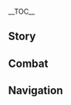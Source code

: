 {{CharacterTabs}}
{{LanguageTabs}}
{{Stub|1={{Meta/VO|tl=1|Chinese}}}}
__TOC__
==Story==
{{VO/Story
|character           = Aloy
|language            = zh
|language_s          = zh
|language_t          = zh-tw
|name_s              = 埃洛伊
|name_t              = 亞蘿伊

|vo_01_01_title_s    = 初次见面…
|vo_01_01_title_t    = 初次見面…
|vo_01_01_subtitle   = Hello
|vo_01_01_file       = VO_{language}{character} Hello.ogg
|vo_01_01_tx_s       = 我是埃洛伊，虽然对这个世界还不太了解，但我的弓和箭随时为你所用。如果你的队伍需要我，我会倾力相助。
|vo_01_01_tx_t       = 我是亞蘿伊，雖然對這個世界還不太瞭解，但我的弓和箭隨時為{{MC|你|妳}}所用。如果{{MC|你|妳}}的隊伍需要我，我會傾力相助。
|vo_01_01_rm_s       = Wǒ shì Āiluòyī, suīrán duì zhège shìjiè hái bù tài liǎojiě, dàn wǒ de gōng hé jiàn suíshí wèi nǐ suǒyòng. Rúguǒ nǐ de duìwǔ xūyào wǒ, wǒ huì qīnglì xiāngzhù.
|vo_01_01_rm_t       = Wǒ shì Yàluóyī, suīrán duì zhège shìjiè hái bù tài liàojiě, dàn wǒ de gōng hé jiàn suíshí wèi nǐ suǒyòng. Rúguǒ nǐ de duìwǔ xūyào wǒ, wǒ huì qīnglì xiāngzhù.
|vo_01_01_tl         = I am Aloy. Although I don't understand much about this world, my bow and arrow are at your disposal. If your team needs me, I'll do my best to help.

|vo_02_01_title_s    = 闲聊・动身
|vo_02_01_title_t    = 閒聊・動身
|vo_02_01_subtitle   = Chat: Moving Out
|vo_02_01_file       = VO_{language}{character} Chat - Moving Out.ogg
|vo_02_01_tx_s       = 别闲站着了，该动身了。
|vo_02_01_tx_t       = 別呆站著了，該動身了。
|vo_02_01_rm_s       = Bié xián zhànzhele, gāi dòngshēnle.
|vo_02_01_rm_t       = Bié dāi zhànzhele, gāi dòngshēnle.
|vo_02_01_tl         = Stop standing around, [we] should get going.

|vo_02_02_title_s    = 闲聊・帮助
|vo_02_02_title_t    = 閒聊・幫助
|vo_02_02_subtitle   = Chat: Help
|vo_02_02_file       = VO_{language}{character} Chat - Help.ogg
|vo_02_02_tx_s       = 现在不该停留，还有人需要我们帮助。
|vo_02_02_tx_t       = 現在不該停留，還有人需要我們幫助。
|vo_02_02_rm         = Xiànzài bùgāi tíngliú, hái yǒurén xūyào wǒmen bāngzhù.
|vo_02_02_tl         = We shouldn't stop now, there are still people who need our help.

|vo_03_01_title_s    = 下雨的时候…
|vo_03_01_title_t    = 下雨的時候…
|vo_03_01_subtitle   = When It Rains
|vo_03_01_file       = VO_{language}{character} When It Rains.ogg
|vo_03_01_tx_s       = 雨，可以洗净脏污。
|vo_03_01_tx_t       = 雨，可以洗淨髒汙。
|vo_03_01_rm         = Yǔ, kěyǐ xǐjìng zàngwū.
|vo_03_01_tl         = Rain can wash off the dirt.

|vo_03_02_title_s    = 雨过天晴…
|vo_03_02_title_t    = 雨過天晴…
|vo_03_02_subtitle   = After the Rain
|vo_03_02_file       = VO_{language}{character} After the Rain.ogg
|vo_03_02_tx_s       = 雨停了，该把自己晾一晾了。
|vo_03_02_tx_t       = 雨停了，該把自己晾一晾了。
|vo_03_02_rm         = Yǔ tíngle, gāi bǎ zìjǐ liàng yī liàngle.
|vo_03_02_tl         = The rain stopped, you should dry yourself off.

|vo_03_03_title_s    = 下雪的时候…
|vo_03_03_title_t    = 下雪的時候…
|vo_03_03_subtitle   = When It Snows
|vo_03_03_file       = VO_{language}{character} When It Snows.ogg
|vo_03_03_tx_s       = 下雪时，似乎整个世界都静下来了。
|vo_03_03_tx_t       = 下雪時，似乎整個世界都靜下來了。
|vo_03_03_rm         = Xiàxuěshí, sìhū zhěnggè shìjiè dōu jìng xiàláile.
|vo_03_03_tl         = When it snows, it's as if the entire world has gone still.

|vo_03_04_title_s    = 起风的时候…
|vo_03_04_title_t    = 起風的時候…
|vo_03_04_subtitle   = When It's Windy
|vo_03_04_file       = VO_{language}{character} When It's Windy.ogg
|vo_03_04_tx_s       = 又起风了，在风中呼吸的感觉真不错。
|vo_03_04_tx_t       = 又起風了，在風中呼吸的感覺真不錯。
|vo_03_04_rm         = Yòu qǐfēngle, zài fēng zhōng hūxī de gǎnjué zhēn bùcuò.
|vo_03_04_tl         = The wind is blowing again, it feels good to breathe it in.

|vo_03_05_title_s    = 刮大风了…
|vo_03_05_title_t    = 颳大風了…
|vo_03_05_subtitle   = When the Wind Is Blowing
|vo_03_05_file       = VO_{language}{character} When the Wind Is Blowing.ogg
|vo_03_05_tx_s       = 风烈起来了，刮得脸上生疼。
|vo_03_05_tx_t       = 風烈起來了，颳得臉上生疼。
|vo_03_05_rm         = Fēng liè qǐláile, guā dé liǎn shàng shēngténg.
|vo_03_05_tl         = The wind has really picked up, it hurts when it blows against my face.

|vo_04_01_title_s    = 早上好…
|vo_04_01_title_t    = 早安…
|vo_04_01_subtitle   = Good Morning
|vo_04_01_file       = VO_{language}{character} Good Morning.ogg
|vo_04_01_tx_s       = 早上好。世界又充满了活力，我也一样。
|vo_04_01_tx_t       = 早上好。世界又充滿了活力，我也一樣。
|vo_04_01_rm         = Zǎoshang hǎo. Shìjiè yòu chōngmǎnle huólì, wǒ yě yīyàng.
|vo_04_01_tl         = Good morning. The world is full of energy again, as am I.

|vo_04_02_title_s    = 中午好…
|vo_04_02_title_t    = 午安…
|vo_04_02_subtitle   = Good Afternoon
|vo_04_02_file       = VO_{language}{character} Good Afternoon.ogg
|vo_04_02_tx_s       = 日已过半，我们还有不少事要忙。
|vo_04_02_tx_t       = 日已過半，我們還有不少事要忙。
|vo_04_02_rm         = Rì yǐ guòbàn, wǒmen hái yǒu bùshǎo shì yào máng.
|vo_04_02_tl         = Day's half over, we still have a lot to do.

|vo_04_03_title_s    = 晚上好…
|vo_04_03_title_t    = 晚上好…
|vo_04_03_subtitle   = Good Evening
|vo_04_03_file       = VO_{language}{character} Good Evening.ogg
|vo_04_03_tx_s       = 太阳落山了，再过不久星星就要出来了。
|vo_04_03_tx_t       = 太陽落山了，再過不久星星就要出來了。
|vo_04_03_rm         = Tàiyáng luòshānle, zàiguò bùjiǔ xīngxīng jiùyào chūláile.
|vo_04_03_tl         = The sun is setting, the stars will be out soon.

|vo_04_04_title_s    = 晚安…
|vo_04_04_title_t    = 晚安…
|vo_04_04_subtitle   = Good Night
|vo_04_04_file       = VO_{language}{character} Good Night.ogg
|vo_04_04_tx_s       = 晚上好。该休息了，除非你想借着星光继续行动。
|vo_04_04_tx_t       = 晚上好。該休息了，除非{{MC|你|妳}}想藉著星光繼續行動。
|vo_04_04_rm         = Wǎnshàng hǎo. Gāi xiūxíle, chúfēi nǐ xiǎng jièzhe xīngguāng jìxù xíngdòng.
|vo_04_04_tl         = Good evening. It's time to rest, unless you want to continue moving under the light of the stars.

|vo_05_01_title_s    = 关于{name_s}自己…
|vo_05_01_title_t    = 關於{name_t}自己…
|vo_05_01_subtitle   = About {character}
|vo_05_01_file       = VO_{language}{character} About {character}.ogg
|vo_05_01_tx_s       = 我从小就是个流放者，那段日子很不好过。但在这里，即便是对待我这样的外人，大家也比我所降生的那个部落友好的多。感觉…很好。
|vo_05_01_tx_t       = 我從小就是個被逐者，那段日子很不好過。但在這裡，即便是對待我這樣的外人，大家也比我所降生的那個部族友好得多。感覺…很好。
|vo_05_01_rm         = Wǒ cóngxiǎo jiùshì gè liúfàng zhě, nà duàn rìzi hěn bù hǎoguò. Dàn zài zhèlǐ, jíbiàn shì duìdài wǒ zhèyàng de wàirén, dàjiā yě bǐ wǒ suǒ jiàngshēng dì nàge bùluò yǒuhǎo de duō. Gǎnjué... hěn hǎo.
|vo_05_01_tl         = I've been an outcast ever since I was little, and that period of time was very difficult. But here, even to an outsider like me, everyone is a lot friendlier than the tribe I was born into. It feels... really nice.

|vo_06_01_title_s    = 关于我们・行动
|vo_06_01_title_t    = 關於我們・行動
|vo_06_01_subtitle   = About Us: Action
|vo_06_01_file       = VO_{language}{character} About Us - Action.ogg
|vo_06_01_tx_s       = 我的一切行动都是为了拯救生命，而非带来死亡。这就是我与你并肩战斗的原因。
|vo_06_01_tx_t       = 我的一切行動都是為了拯救生命，而非帶來死亡。這就是我與{{MC|你|妳}}並肩戰鬥的原因。
|vo_06_01_rm         = Wǒ de yīqiè xíngdòng dōu shì wèile zhěngjiù shēngmìng, ér fēi dài lái sǐwáng. Zhè jiùshì wǒ yǔ nǐ bìngjiān zhàndòu de yuányīn.
|vo_06_01_tl         = Everything I do is for the sake of saving lives, not to bring death. This is the reason why I fight by your side.

|vo_06_02_title_s    = 关于我们・誓约
|vo_06_02_title_t    = 關於我們・誓約
|vo_06_02_subtitle   = About Us: Oath
|vo_06_02_friendship = 6
|vo_06_02_file       = VO_{language}{character} About Us - Oath.ogg
|vo_06_02_tx_s       = 立誓什么的，有点太循规蹈矩了。不过如果你想要我的誓约，那我的誓言与你同在。
|vo_06_02_tx_t       = 立誓什麼的，有點太循規蹈矩了。不過如果{{MC|你|妳}}想要我的誓約，那我的誓言與{{MC|你|妳}}同在。
|vo_06_02_rm         = Lìshì shénme de, yǒudiǎn tài xúnguīdǎojǔle. Bùguò rúguǒ nǐ xiǎng yào wǒ de shìyuē, nà wǒ de shìyán yǔ nǐ tóng zài.
|vo_06_02_tl         = An oath or whatever feels a little too formal. But, if you want my oath, then my oath shall be with you.

|vo_06_03_title_s    = 关于我们・前进
|vo_06_03_title_t    = 關於我們・前進
|vo_06_03_subtitle   = About Us: Moving Forward
|vo_06_03_friendship = 6
|vo_06_03_file       = VO_{language}{character} About Us - Moving Forward.ogg
|vo_06_03_tx_s       = 我会尽全力与你一起前进，直到终点。我不会踌躇，也不会辜负。
|vo_06_03_tx_t       = 我會盡全力與{{MC|你|妳}}一起前進，直到終點。我不會躊躇，也不會辜負。
|vo_06_03_rm         = Wǒ huì jìn quánlì yǔ nǐ yīqǐ qiánjìn, zhídào zhōngdiǎn. Wǒ bùhuì chóuchú, yě bùhuì gūfù.
|vo_06_03_tl         = I will give it my all in journeying onwards with you, until the very end. I will not hesitate, and I will not let you down.

|vo_07_01_title_s    = 有什么想要分享…
|vo_07_01_title_t    = 有什麼想要分享…
|vo_07_01_subtitle   = Something to Share
|vo_07_01_file       = VO_{language}{character} Something to Share.ogg
|vo_07_01_tx_s       = 如果说有什么可以分享的话，那一定是我的弓与箭，我只为扶助他人而使用。
|vo_07_01_tx_t       = 如果說有什麼可以分享的話，那一定是我的弓與箭，我只為扶助他人而使用。
|vo_07_01_rm         = Rúguǒ shuō yǒu shéme kěyǐ fēnxiǎng de huà, nà yīdìng shì wǒ de gōng yǔ jiàn, wǒ zhǐ wèi fúzhù tārén ér shǐyòng.
|vo_07_01_tl         = 

|vo_07_02_title_s    = 感兴趣的见闻…
|vo_07_02_title_t    = 感興趣的見聞…
|vo_07_02_subtitle   = Interesting Things
|vo_07_02_file       = VO_{language}{character} Interesting Things.ogg
|vo_07_02_tx_s       = 和我那边的世界一样，这片天地的过去也充满了秘密。如果能有足够的时间，我一定要把一切秘密都揭开。
|vo_07_02_tx_t       = 和我那邊的世界一樣，這片天地的過去也充滿了秘密。如果能有足夠的時間，我一定要把一切秘密都揭開。
|vo_07_02_rm_s       = Hé wǒ nà biān de shìjiè yīyàng, zhè piàn tiāndì de guòqù yě chōngmǎnle mìmì. Rúguǒ néng yǒu zúgòu de shíjiān, wǒ yīdìng yào bǎ yīqiè mìmì dōu jiēkāi.
|vo_07_02_rm_t       = Hàn wǒ nà biān de shìjiè yīyàng, zhè piàn tiāndì de guòqù yě chōngmǎnle mìmì. Rúguǒ néng yǒu zúgòu de shíjiān, wǒ yīdìng yào bǎ yīqiè mìmì dōu jiēkāi.
|vo_07_02_tl         = 

|vo_09_01_title_s    = 想要了解{name_s}・其一
|vo_09_01_title_t    = 想要瞭解{name_t}・其一
|vo_09_01_subtitle   = More About {character}: I
|vo_09_01_file       = VO_{language}{character} More About {character} - 01.ogg
|vo_09_01_tx_s       = 我不太擅长谈论自己的事情，眼下的任务才是重点。
|vo_09_01_tx_t       = 我不太擅長談論自己的事情，眼下的任務才是重點。
|vo_09_01_rm         = Wǒ bù tài shàncháng tánlùn zìjǐ de shìqíng, yǎnxià de rènwù cái shì zhòngdiǎn.
|vo_09_01_tl         = 

|vo_09_02_title_s    = 想要了解{name_s}・其二
|vo_09_02_title_t    = 想要瞭解{name_t}・其二
|vo_09_02_subtitle   = More About {character}: II
|vo_09_02_file       = VO_{language}{character} More About {character} - 02.ogg
|vo_09_02_tx_s       = 我没有父母，是一个叫罗斯特的男人抚养我长大的。他有点严厉，不过心肠很好，也很大方。他教了我很多东西，嗯…我很想他。
|vo_09_02_tx_t       = 我沒有父母，是一個叫羅斯特的男人撫養我長大的。他有點嚴厲，不過心腸很好，也很大方。他教了我很多東西，嗯…我很想他。
|vo_09_02_rm         = Wǒ méiyǒu fùmǔ, shì yīgè jiào Luósītè de nánrén fǔyǎng wǒ zhǎngdà de. Tā yǒu diǎn yánlì, bùguò xīncháng hěn hǎo, yě hěn dàfāng. Tā jiàole wǒ hěnduō dōngxī, ng... wǒ hěn xiǎng tā.
|vo_09_02_tl         = 

|vo_09_03_title_s    = 想要了解{name_s}・其三
|vo_09_03_title_t    = 想要瞭解{name_t}・其三
|vo_09_03_subtitle   = More About {character}: III
|vo_09_03_file       = VO_{language}{character} More About {character} - 03.ogg
|vo_09_03_tx_s       = 以前，我花了很多时间在寻找我的生母，却没能找到「她」。取而代之的是，我找到了一些远古的留言，是我的…「克隆母体」留下的。听着那些留言，我觉得她似乎很了解我，也很会鼓励我。
|vo_09_03_tx_t       = 以前，我花了很多時間在尋找我的生母，卻沒能找到「她」。取而代之的是，我找到了一些遠古的留言，是我的…「複製母體」留下的。聽著那些留言，我覺得她似乎很瞭解我，也很會鼓勵我。
|vo_09_03_rm_s       = Yǐqián, wǒ huāle hěnduō shíjiān zài xúnzhǎo wǒ de shēngmǔ, què méi néng zhǎodào "tā". Qǔ'érdàizhī de shì, wǒ zhǎodàole yīxiē yuǎngǔ de liúyán, shì wǒ de... "kèlóng mǔtǐ" liúxià de. Tīngzhe nàxiē liúyán, wǒ juédé tā sìhū hěn liàojiě wǒ, yě hěn huì gǔlì wǒ.
|vo_09_03_rm_t       = Yǐqián, wǒ huāle hěnduō shíjiān zài xúnzhǎo wǒ de shēngmǔ, què méi néng zhǎodào "tā". Qǔ'érdàizhī de shì, wǒ zhǎodàole yīxiē yuǎngǔ de liúyán, shì wǒ de... "fùzhì mǔtǐ" liúxià de. Tīngzhe nàxiē liúyán, wǒ juédé tā sìhū hěn liàojiě wǒ, yě hěn huì gǔlì wǒ.
|vo_09_03_tl         = 

|vo_09_04_title_s    = 想要了解{name_s}・其四
|vo_09_04_title_t    = 想要瞭解{name_t}・其四
|vo_09_04_subtitle   = More About {character}: IV
|vo_09_04_file       = VO_{language}{character} More About {character} - 04.ogg
|vo_09_04_tx_s       = 在成长的过程中，我没有什么朋友。虽然后来在旅途中认识了一些人，但当我离开那个世界时，我和他们的关系还称不上熟络。所以，能和你一同度过这么多时间，成为朋友，我真的很开心。
|vo_09_04_tx_t       = 在成長的過程中，我沒有什麼朋友。雖然後來在旅途中認識了一些人，但當我離開那個世界時，我和他們的關係還稱不上熟絡。所以，能和{{MC|你|妳}}一同度過這麼多時間，成為朋友，我真的很開心。
|vo_09_04_rm_s       = Zài chéngzhǎng de guòchéng zhōng, wǒ méiyǒu shénme péngyǒu. Suīrán hòulái zài lǚtú zhōng rènshíle yīxiē rén, dàn dāng wǒ líkāi nàgè shìjiè shí, wǒ hé tāmen de guānxi hái chēng bù shàng shúluò. Suǒyǐ, néng hé nǐ yītóng dùguò zhème duō shíjiān, chéngwéi péngyǒu, wǒ zhēn de hěn kāixīn.
|vo_09_04_rm_t       = Zài chéngzhǎng de guòchéng zhōng, wǒ méiyǒu shénme péngyǒu. Suīrán hòulái zài lǚtú zhōng rènshíle yīxiē rén, dàn dāng wǒ líkāi nàgè shìjiè shí, wǒ hàn tāmen de guānxì hái chēng bù shàng shúluò. Suǒyǐ, néng hé nǐ yītóng dùguò zhème duō shíjiān, chéngwéi péngyǒu, wǒ zhēn de hěn kāixīn.
|vo_09_04_tl         = 

|vo_09_05_title_s    = 想要了解{name_s}・其五
|vo_09_05_title_t    = 想要瞭解{name_t}・其五
|vo_09_05_subtitle   = More About {character}: V
|vo_09_05_file       = VO_{language}{character} More About {character} - 05.ogg
|vo_09_05_tx_s       = 我不会轻易信任他人，但我确定你是可以信任的。你是我真正的伙伴，我可不经常这样评价别人。
|vo_09_05_tx_t       = 我不會輕易信任他人，但我確定{{MC|你|妳}}是可以信任的。{{MC|你|妳}}是我真正的夥伴，我可不經常這樣評價別人。
|vo_09_05_rm         = Wǒ bù huì qīngyì xìnrèn tārén, dàn wǒ quèdìng nǐ shì kěyǐ xìnrèn de. Nǐ shì wǒ zhēnzhèng de huǒbàn, wǒ kěbù jīngcháng zhèyàng píngjià biérén.
|vo_09_05_tl         = 

|vo_10_01_title_s    = {name_s}的爱好…
|vo_10_01_title_t    = {name_t}的愛好…
|vo_10_01_subtitle   = {character}'s Hobbies
|vo_10_01_file       = VO_{language}{character} Hobbies.ogg
|vo_10_01_tx_s       = 我不太清楚自己有什么爱好，「阅读古物」算一个吧。嗯，那就…历史？
|vo_10_01_tx_t       = 我不太清楚自己有什麼愛好，「閱讀古物」算一個吧。嗯，那就…歷史？
|vo_10_01_rm         = Wǒ bù tài qīngchǔ zìjǐ yǒu shénme àihào, "yuèdú gǔwù" suàn yīgè ba. Ng, nà jiù... lìshǐ?
|vo_10_01_tl         = 

|vo_10_02_title_s    = {name_s}的烦恼…
|vo_10_02_title_t    = {name_t}的煩惱…
|vo_10_02_subtitle   = {character}'s Troubles
|vo_10_02_file       = VO_{language}{character} Troubles.ogg
|vo_10_02_tx_s       = 除了我自己的世界，现在又多了一个世界需要拯救。唔…时间总是不够用。
|vo_10_02_tx_t       = 除了我自己的世界，現在又多了一個世界需要拯救。唔…時間總是不夠用。
|vo_10_02_rm         = Chúle wǒ zìjǐ de shìjiè, xiànzài yòu duōle yīgè shìjiè xūyào zhěngjiù. N... shíjiān zǒng shì bùgòu yòng.
|vo_10_02_tl         = 

|vo_10_03_title_s    = 喜欢的食物…
|vo_10_03_title_t    = 喜歡的食物…
|vo_10_03_subtitle   = Favorite Food
|vo_10_03_file       = VO_{language}{character} Favorite Food.ogg
|vo_10_03_tx_s       = 我不挑食。只要不饿着肚子旅行，吃什么都行。
|vo_10_03_tx_t       = 我不挑食。只要不餓著肚子旅行，吃什麼都行。
|vo_10_03_rm         = Wǒ bù tiāoshí. Zhǐyào bù èzhe dùzi lǚxíng, chī shénme dōu xíng.
|vo_10_03_tl         = I'm not picky. As long as I'm not traveling on an empty stomach, anything is good.

|vo_10_04_title_s    = 讨厌的食物…
|vo_10_04_title_t    = 討厭的食物…
|vo_10_04_subtitle   = Least Favorite Food
|vo_10_04_file       = VO_{language}{character} Least Favorite Food.ogg
|vo_10_04_tx_s       = 我吃过一次「奥斯拉姆炖肉」，稠得都能当沥青铺路了，呕。
|vo_10_04_tx_t       = 我吃過一次「歐瑟蘭燉肉」，稠得都能當瀝青鋪路了，嘔。
|vo_10_04_rm_s       = Wǒ chīguò yīcì "Àosīlāmǔ dùnròu", chóu de dōu néng dāng lìqīng pūlùle, ou.
|vo_10_04_rm_t       = Wǒ chīguò yīcì "Ōusèlán dùnròu", chóu de dōu néng dāng lìqīng pūlùle, ou.
|vo_10_04_tl         = 

|vo_11_01_title_s    = 生日…
|vo_11_01_title_t    = 生日…
|vo_11_01_subtitle   = Birthday
|vo_11_01_file       = VO_{language}{character} Birthday.ogg
|vo_11_01_tx_s       = 我从来不怎么在意生日。在我出生的世界，大家都会纪念母亲，没人庆祝自己的生日。不过先不管那些。嗯…祝你生日快乐。
|vo_11_01_tx_t       = 我從來不怎麼在意生日。在我出生的世界，大家都會紀念母親，沒人慶祝自己的生日。不過先不管那些。嗯…祝{{MC|你|妳}}生日快樂。
|vo_11_01_rm         = Wǒ cónglái bù zěnme zàiyì shēngrì. Zài wǒ chūshēng de shìjiè, dàjiā dōu huì jìniàn mǔqīn, méirén qìngzhù zìjǐ de shēngrì. Bùguò xiān bùguǎn nàxiē. Ng... zhù nǐ shēngrì kuàilè.
|vo_11_01_tl         = 

|vo_12_01_title_s    = 突破的感受・起
|vo_12_01_title_t    = 突破的感受・起
|vo_12_01_subtitle   = Feelings About Ascension: Intro
|vo_12_01_file       = VO_{language}{character} Feelings About Ascension -  01.ogg
|vo_12_01_tx_s       = 很好，咱们进展不错。但可不能止步于此。
|vo_12_01_tx_t       = 很好，我們進展不錯。但可不能止步於此。
|vo_12_01_rm         = Hěn hǎo, wǒmen jìnzhǎn bùcuò. Dàn kě bùnéng zhǐbù yú cǐ.
|vo_12_01_tl         = 

|vo_12_02_title_s    = 突破的感受・承
|vo_12_02_title_t    = 突破的感受・承
|vo_12_02_subtitle   = Feelings About Ascension: Building Up
|vo_12_02_file       = VO_{language}{character} Feelings About Ascension -  02.ogg
|vo_12_02_tx_s       = 有所成长，变得更强了，是件好事。
|vo_12_02_tx_t       = 有所成長，變得更強了，是件好事。
|vo_12_02_rm         = Yǒu suǒ chéngzhǎng, biàn de gèng qiángle, shì jiàn hǎoshì.
|vo_12_02_tl         = 

|vo_12_03_title_s    = 突破的感受・转
|vo_12_03_title_t    = 突破的感受・轉
|vo_12_03_subtitle   = Feelings About Ascension: Climax
|vo_12_03_file       = VO_{language}{character} Feelings About Ascension -  03.ogg
|vo_12_03_tx_s       = 无论现在是多精湛的猎手，总还能更进一步。不要因为自满而止步，不要停止学习。
|vo_12_03_tx_t       = 無論現在是多精湛的獵人，總還能更進一步。不要因為自滿而止步，不要停止學習。
|vo_12_03_rm         = Wúlùn xiànzài shì duō jīngzhàn de lièrén, zǒng hái néng gèng jìnyībù. Bùyào yīnwèi zìmǎn ér zhǐbù, bùyào tíngzhǐ xuéxí.
|vo_12_03_tl         = 

|vo_12_04_title_s    = 突破的感受・合
|vo_12_04_title_t    = 突破的感受・合
|vo_12_04_subtitle   = Feelings about Ascension: Conclusion
|vo_12_04_file       = VO_{language}{character} Feelings About Ascension -  04.ogg
|vo_12_04_tx_s       = 我们刚开始搭伴旅行时，对我而言，你还只是一个陌生人，来自我所不熟悉的世界。但既然如今我们已经一同经历了这么多，我可以向你保证：我的弓永远与你同在。
|vo_12_04_tx_t       = 我們剛開始搭伴旅行時，對我而言，{{MC|你|妳}}還只是一個陌生人，來自我所不熟悉的世界。但既然如今我們已經一同經歷了這麼多，我可以向{{MC|你|妳}}保證：我的弓永遠與{{MC|你|妳}}同在。
|vo_12_04_rm_s       = Wǒmen gāng kāishǐ dābàn lǚxíng shí, duì wǒ ér yán, nǐ hái zhǐshì yīgè mòshēng rén, láizì wǒ suǒ bù shúxi de shìjiè. Dàn jìrán rújīn wǒmen yǐjīng yītóng jīnglìle zhème duō, wǒ kěyǐ xiàng nǐ bǎozhèng: wǒ de gōng yǒngyuǎn yǔ nǐ tóng zài.
|vo_12_04_rm_t       = Wǒmen gāng kāishǐ dābàn lǚxíng shí, duì wǒ ér yán, nǐ hái zhǐshì yīgè mòshēng rén, láizì wǒ suǒ bù shóuxī de shìjiè. Dàn jìrán rújīn wǒmen yǐjīng yītóng jīnglìle zhème duō, wǒ kěyǐ xiàng nǐ bǎozhèng: wǒ de gōng yǒngyuǎn yǔ nǐ tóng zài.
|vo_12_04_tl         = 
}}

==Combat==
{{Combat VO
|character           = Aloy
|language            = zh

|skill_1_tx_s        = 这玩意是会炸的。
|skill_1_tx_t        = 這東西是會炸的。
|skill_1_rm_s        = Zhè wányì shì huì zhà de.
|skill_1_rm_t        = Zhè dōngxī shì huì zhà de.
|skill_1_tl          = This thing is explosive.
|skill_2_tx_s        = 猎手的小玩具。
|skill_2_tx_t        = 獵人的小玩具。
|skill_2_rm_s        = Lièshǒu de xiǎo wánjù.
|skill_2_rm_t        = Lièrén de xiǎo wánjù.
|skill_2_tl          = A hunter's little toy.
|skill_3_tx_s        = 见过这个吗？
|skill_3_tx_t        = 見過這個嗎？
|skill_3_rm          = Jiàn guò zhège ma?
|skill_3_tl          = Ever seen one of these?

|burst_1_tx_s        = 禁锢！
|burst_1_tx_t        = 禁錮！
|burst_1_rm          = Jìngù!
|burst_1_tl          = Immobilize!
|burst_2_tx_s        = 一点新技巧。
|burst_2_tx_t        = 一點新技巧。
|burst_2_rm          = Yīdiǎn xīn jìqiǎo.
|burst_2_tl          = A new technique.
|burst_3_tx_s        = 这里是我的猎场！
|burst_3_tx_t        = 這裡是我的獵場！
|burst_3_rm          = Zhèlǐ shì wǒ de liècháng!
|burst_3_tl          = This is my hunting ground!

|sprint-s_1_file     = Sprint Start 01,Sprint Start 02,Sprint Start 03

|glider_1_tx_s       = 这玩意用着还不错。
|glider_1_tx_t       = 這東西用起來還不錯。
|glider_1_rm_s       = Zhè wányì yòngzhe hái bùcuò.
|glider_1_rm_t       = Zhè dōngxī yòng qǐlái hái bùcuò.
|glider_1_tl         = Using this thing ain't half bad.
|glider_2_file       = Deploying Wind Glider 01,Deploying Wind Glider 02,Deploying Wind Glider 03

|chest_1_tx_s        = 嗯…算是些有用的东西。
|chest_1_tx_t        = 嗯…算是些有用的東西。
|chest_1_rm          = Ǹg... Suànshì xiē yǒuyòng de dōngxi.
|chest_1_tl          = Hm... These things can be considered useful.
|chest_2_tx_s        = 这些能吃…这些能用…
|chest_2_tx_t        = 這些能吃…這些能用…
|chest_2_rm          = Zhèxiē néng chī... Zhèxiē néng yòng...
|chest_2_tl          = These can be eaten... These can be used...
|chest_3_tx_s        = 这些，到底是谁留在这的呢…
|chest_3_tx_t        = 這些，到底是誰留在這的呢…
|chest_3_rm          = Zhèxiē, dàodǐ shì shéi liú zài zhè de ne...
|chest_3_tl          = These things... I wonder who left them here...

|low-hp_1_tx_s       = 棘手的猎物…
|low-hp_1_tx_t       = 棘手的獵物…
|low-hp_1_rm         = Jíshǒu de lièwù...
|low-hp_1_tl         = Troublesome prey...
|low-hp_2_tx_s       = 弱点在哪…
|low-hp_2_tx_t       = 弱點在哪…
|low-hp_2_rm         = Ruòdiǎn zài nǎ...
|low-hp_2_tl         = Where is the weak spot...?
|low-hp_3_tx_s       = 大意了…
|low-hp_3_tx_t       = 大意了…
|low-hp_3_rm         = Dàyìle...
|low-hp_3_tl         = I was too careless...

<!-- Ally at Low HP -->
|ally-low-hp_1_tx_s  = 当心！
|ally-low-hp_1_tx_t  = 當心！
|ally-low-hp_1_rm    = Dāngxīn!
|ally-low-hp_1_tl    = Careful!
|ally-low-hp_2_tx_s  = 别太冒进！
|ally-low-hp_2_tx_t  = 別太冒進！
|ally-low-hp_2_rm    = Bié tài màojìn!
|ally-low-hp_2_tl    = Don't act too rashly!

|fallen_1_tx_s       = 哪里…出了错…
|fallen_1_tx_t       = 哪裡…出了錯…
|fallen_1_rm         = Nǎlǐ... Chūle cuò...
|fallen_1_tl         = Where... Did it go wrong...
|fallen_2_tx_s       = 抱歉…
|fallen_2_tx_t       = 抱歉…
|fallen_2_rm         = Bàoqiàn...
|fallen_2_tl         = Sorry...
|fallen_3_tx_s       = 失败的狩猎…
|fallen_3_tx_t       = 失敗的狩獵…
|fallen_3_rm         = Shībài de shòuliè...
|fallen_3_tl         = A failed hunt...

|hit-l_1_tx_s        = 唔…
|hit-l_1_tx_t        = 唔…
|hit-l_1_rm          = N...
|hit-l_1_tl          = Ugh...
|hit-l_2_tx_s        = 小问题…
|hit-l_2_tx_t        = 小問題…
|hit-l_2_rm          = Xiǎo wèntí...
|hit-l_2_tl          = Minor problem...
|hit-l_3_file        = Light Hit Taken 03,Light Hit Taken 04,Light Hit Taken 05,Light Hit Taken 06

|hit-h_1_tx_s        = 呃！
|hit-h_1_tx_t        = 呃！
|hit-h_1_rm          = E!
|hit-h_1_tl          = Ugh!
|hit-h_2_tx_s        = 有点麻烦…
|hit-h_2_tx_t        = 有點麻煩…
|hit-h_2_rm          = Yǒudiǎn máfan...
|hit-h_2_tl          = A little troublesome...
|hit-h_3_file        = Heavy Hit Taken 03,Heavy Hit Taken 04,Heavy Hit Taken 05,Heavy Hit Taken 06

|join_1_tx_s         = 这次要去哪转转？
|join_1_tx_t         = 這次要去哪晃晃？
|join_1_rm_s         = Zhècì yào qù nǎ zhuànzhuan?
|join_1_rm_t         = Zhècì yào qù nǎ huànghuang?
|join_1_tl           = 
|join_2_tx_s         = 埃洛伊，加入狩猎。
|join_2_tx_t         = 亞蘿伊，加入狩獵。
|join_2_rm_s         = Āiluòyī, jiārù shòuliè.
|join_2_rm_t         = Yàluóyī, jiārù shòuliè.
|join_2_tl           = 
|join_3_tx_s         = 需要帮手吗？
|join_3_tx_t         = 需要幫手嗎？
|join_3_rm           = Xūyào bāngshǒu ma?
|join_3_tl           = Need help?

|idle_1_file         = Standby 01

|atk-l_1_file        = Light Attack 01,Light Attack 02,Light Attack 03,Light Attack 04,Light Attack 05,Light Attack 06,Light Attack 07

|atk-m_1_file        = Mid Attack 01,Mid Attack 02,Mid Attack 03

|atk-h_1_file        = Heavy Attack 01,Heavy Attack 02,Heavy Attack 03

|climb_1_file        = Climbing 01,Climbing 02,Climbing 03,Climbing 04,Climbing 05

|climb-b_1_file      = Climbing Breath 01,Climbing Breath 02,Climbing Breath 03

|jump_1_file         = Jumping 01,Jumping 02,Jumping 03,Jumping 04,Jumping 05
}}

==Navigation==
{{Character Navbox|link type=vo-zh}}